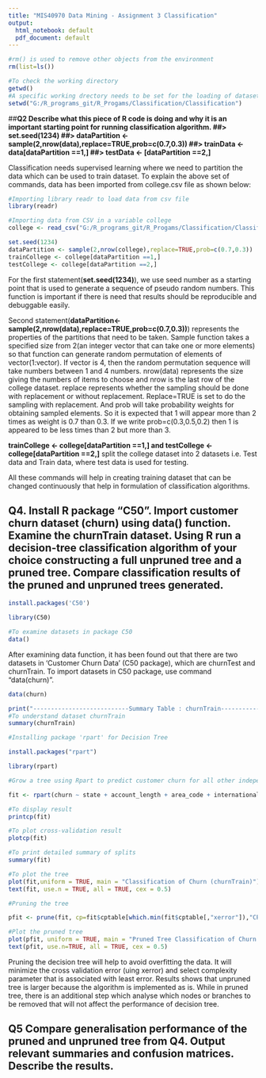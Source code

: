 ```yaml
---
title: "MIS40970 Data Mining - Assignment 3 Classification"
output:
  html_notebook: default
  pdf_document: default
---
```

```r
#rm() is used to remove other objects from the environment
rm(list=ls())

#To check the working directory
getwd()
#A specific working drectory needs to be set for the loading of dataset
setwd("G:/R_programs_git/R_Progams/Classification/Classification")

```
##**Q2 Describe what this piece of R code is doing and why it is an important starting point for running classification algorithm. 
##> set.seed(1234)
##> dataPartition <- sample(2,nrow(data),replace=TRUE,prob=c(0.7,0.3))
##> trainData <- data[dataPartition ==1,]
##> testData <- [dataPartition ==2,]**

Classification needs supervised learning where we need to partition the data which can be used to train dataset. To explain the above set of commands, data has been imported from college.csv file as shown below:
```r
#Importing library readr to load data from csv file
library(readr)

#Importing data from CSV in a variable college
college <- read_csv("G:/R_programs_git/R_Progams/Classification/Classification/college.csv")

set.seed(1234)
dataPartition <- sample(2,nrow(college),replace=TRUE,prob=c(0.7,0.3))
trainCollege <- college[dataPartition ==1,]
testCollege <- college[dataPartition ==2,]
```
For the first statement(**set.seed(1234)**), we use seed number as a starting point that is used to generate a sequence of pseudo random numbers. This function is important if there is need that results should be reproducible and debuggable easily. 

Second statement(**dataPartition<-sample(2,nrow(data),replace=TRUE,prob=c(0.7,0.3))**) represents the properties of the partitions that need to be taken. Sample function takes a specified size from 2(an integer vector that can take one or more elements) so that function can generate random permutation of elements of vector(1:vector). If vector is 4, then the random permutation sequence will take numbers between 1 and 4 numbers. nrow(data) represents the size giving the numbers of items to choose and nrow is the last row of the college dataset. replace represents whether the sampling should be done with replacement or without replacement. Replace=TRUE is set to do the sampling with replacement. And prob will take probability weights for obtaining sampled elements. So it is expected that 1 will appear more than 2 times as weight is 0.7 than 0.3. If we write prob=c(0.3,0.5,0.2) then 1 is appeared to be less times than 2 but more than 3. 

**trainCollege <- college[dataPartition ==1,] and testCollege <- college[dataPartition ==2,]** split the college dataset into 2 datasets i.e. Test data and Train data, where test data is used for testing. 

All these commands will help in creating training dataset that can be changed continuously that help in formulation of classification algorithms. 




## **Q4. Install	R	package	"C50".	Import	customer	churn	dataset	(churn)	using	data() function. Examine	the	churnTrain dataset. Using	R	run	a	decision-tree	classification	algorithm	of	your choice	constructing	a	full	unpruned	tree	and	a	pruned	tree.	Compare	classification	results	of the	pruned	and	unpruned	trees generated.**	
```r
install.packages('C50')

library(C50)

#To examine datasets in package C50
data()
```
After examining data function, it has been found out that there are two datasets in 'Customer Churn Data' (C50 package), which are churnTest and churnTrain. To import datasets in C50 package, use command "data(churn)".
```r
data(churn)

print("---------------------------Summary Table : churnTrain---------------------")
#To understand dataset churnTrain
summary(churnTrain)
```
```r
#Installing package 'rpart' for Decision Tree

install.packages("rpart")

library(rpart)

```
```r
#Grow a tree using Rpart to predict customer churn for all other independent variables

fit <- rpart(churn ~ state + account_length + area_code + international_plan + voice_mail_plan + total_day_charge + total_eve_charge + total_night_charge + total_intl_charge + number_vmail_messages + number_customer_service_calls, method="class",data=churnTrain)

#To display result
printcp(fit)

#To plot cross-validation result
plotcp(fit)

#To print detailed summary of splits
summary(fit)

#To plot the tree
plot(fit,uniform = TRUE, main = "Classification of Churn (churnTrain)")
text(fit, use.n = TRUE, all = TRUE, cex = 0.5)
```
```r
#Pruning the tree

pfit <- prune(fit, cp=fit$cptable[which.min(fit$cptable[,"xerror"]),"CP"])

#Plot the pruned tree
plot(pfit, uniform = TRUE, main = "Pruned Tree Classification of Churn (churnTrain)")
text(pfit, use.n=TRUE, all = TRUE, cex = 0.5)
```
Pruning the decision tree will help to avoid overfitting the data. It will minimize the cross validation error (uing xerror) and select complexity parameter that is associated with least error. Results shows that unpruned tree is larger because the algorithm is implemented as is. While in pruned tree, there is an additional step which analyse which nodes or branches to be removed that will not affect the performance of decision tree. 

## **Q5 Compare generalisation performance of the pruned and unpruned tree from Q4. Output relevant summaries and confusion matrices. Describe the results.**


